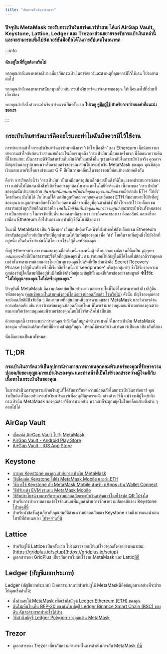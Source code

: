 ```yaml
---
title: "ฮับกระเป๋าเงินฮาร์ดแวร์"
---
```


### ปัจจุบัน MetaMask รองรับกระเป๋าเงินฮาร์ดแวร์ห้าสาย ได้แก่ AirGap Vault, Keystone, Lattice, Ledger และ Trezorส่วนขยายรองรับกระเป๋าเงินเหล่านี้ และจะสามารถเพิ่มไปยังเวอร์ชันมือถือได้ในการอัปเดตในอนาคต

:::info

#### ฉันอยู่ในที่ที่ถูกต้องหรือไม่

หากคุณกำลังมองหาคำอธิบายเกี่ยวกับกระเป๋าเงินฮาร์ดแวร์และสาเหตุที่คุณควรมีไว้ใช้งาน โปรดอ่านต่อไป

หากคุณกำลังมองหาการสนับสนุนเกี่ยวกับกระเป๋าเงินฮาร์ดแวร์เฉพาะของคุณ ให้เลื่อนลงไปที่ส่วนที่เกี่ยวข้อง

หากคุณกำลังตั้งค่ากระเป๋าเงินฮาร์ดแวร์เป็นครั้งแรก **โปรดดู [คู่มือผู้ใช้](/privacy-and-security/user-guide-how-to-use-a-hardware-wallet) สำหรับการกำหนดค่าที่แนะนำของเรา**

:::

####

## กระเป๋าเงินฮาร์ดแวร์คืออะไรและทำไมฉันถึงควรมีไว้ใช้งาน

การทำความเข้าใจกระเป๋าเงินฮาร์ดแวร์หมายถึงการ 'เข้าใจเบื้องลึก' ของ Ethereum เล็กน้อยเรามาทำความเข้าใจกันก่อนว่าเราหมายถึงอะไรเมื่อเราพูดถึง 'กระเป๋าเงิน'เมื่อมองครั้งแรก นี่คือแนวความคิดที่ใช้งานง่าย: เป็นภาชนะดิจิทัลสำหรับเก็บเงินดิจิทัลและสิ่งอื่น ๆเช่นเดียวกับในกระเป๋าเงินจริง คุณอาจมีสกุลเงินและรูปภาพแมวหรือครอบครัวของคุณ ส่วนในกระเป๋าเงิน MetaMask ของคุณ คุณมีสกุลเงินและแมวคริปโตบางส่วนและ GIF ที่เป็นภาพเคลื่อนไหวของซอมบี้ค่อนข้างคล้ายคลึงกัน

คือว่า การเรียกสิ่งนี้ว่า 'กระเป๋าเงิน' เป็นเหมือนคำอุปมาเล็กน้อยเป็นสิ่งที่ดีในแง่ของประสบการณ์ของเรา แต่มันไม่ได้แสดงถึงสิ่งที่เกิดขึ้นอย่างถูกต้องในทางเทคโนโลยีที่จริงแล้ว เนื้อหาของ 'กระเป๋าเงิน' ของคุณนั้นประกอบด้วย *สินทรัพย์ที่มอบหมายไปยังที่อยู่ของคุณบนบล็อกเชน*เมื่อเราส่ง ETH 'ไปยัง' ใครสักคน มันไม่ได้ _ไป_ ไหนก็ได้ แต่มันถูกหักออกจากยอดคงเหลือของ ETH ที่มอบหมายไปยังที่อยู่ของคุณ และถูกกำหนดอีกครั้งไปยังยอดคงเหลือของที่อยู่ที่คุณกำลังส่งไปถึงโปรดจำไว้ว่าบล็อกเชนสาธารณะยังถูกเรียกอีกด้วยว่าคือ *เทคโนโลยีจัดเก็บข้อมูลแบบกระจายศูนย์ แ*ละกระเป๋าเงินทั้งหมดของเราเป็นสายต่าง ๆ ในการจัดเก็บนั้น ยอดคงเหลือของเรา การถือครองของเรา คือคอลัมน์ และเครื่องเสมือน Ethereum คือโปรแกรมการทำบัญชีอัตโนมัติของเรา

ในแง่นี้ MetaMask เป็น 'เพียงแค่' เว็บแอปพลิเคชันหนึ่งที่ส่งคำขอไปยังบล็อกเชน Ethereum สำหรับข้อมูลเกี่ยวกับสินทรัพย์ที่ถูกกำหนดให้กับที่อยู่ของคุณ เพื่อ 'ส่ง' โทเค็นจากที่อยู่หนึ่งไปยังอีกที่อยู่หนึ่ง เป็นต้นซึ่งทำเช่นนี้ได้โดยการใช้วลีกู้คืนรหัสของคุณ

ที่อยู่ Ethereum สาธารณะของคุณคือครึ่งหนึ่งของหนึ่งคู่ หรือบอกอย่างชัดเจนก็คือเป็น *คู่กุญแจอสมมาตรค*รึ่งที่เป็นสาธารณะซึ่งคือที่อยู่ของคุณนั้น สามารถมอบให้กับผู้ใดก็ได้โดยไม่ต้องกลัวว่าบุคคลเหล่านั้นจะสามารถแฮกและขโมยเงินทุนของคุณไปครึ่งที่เป็นส่วนตัวคือ Secret Recovery Phrase (วลีกู้คืนรหัส หรือที่เรียกอีกชื่อหนึ่งว่า'seedphrase' หรือชุดกลุ่มคำ) ซึ่งใช้รับรองความถูกต้องว่าผู้ใดก็ตามที่ถืออยู่นั้นมีสิทธิ์เข้าถึงที่อยู่และบัญชีทั้งหมดที่เกี่ยวข้องอย่างสมบูรณ์ **จำไว้ว่า: "ไม่ใช่กุญแจของคุณ ไม่ใช่เหรียญของคุณ"**

ปัจจุบันนี้ MetaMask มีความปลอดภัยเป็นอย่างมาก และตราบใดที่ไม่มีใครสามารถเข้าถึงวลีกู้คืนรหัสของคุณ ([คุณเขียนลงในตำแหน่งออฟไลน์อย่างปลอดภัยแล้ว ใช่หรือไม่](/getting-started/user-guide-secret-recovery-phrase-password-and-private-keys)) ดังนั้น บัญชีของคุณควรจะปลอดภัยดีมีปัจจัยอื่น ๆ อีกมากมายที่อยู่นอกเหนือการควบคุมของ MetaMask และวิศวกรด้านความปลอดภัย เช่น เบราว์เซอร์ของคุณปลอดภัยแค่ไหน มีใครเข้ามาควบคุมคอมพิวเตอร์ของคุณด้วยตนเองหรือเข้าควบคุมคอมพิวเตอร์ของคุณโดยใช้ไวรัสหรือไม่ เป็นต้น

ด้วยเหตุผลนี้ เราขอแนะนำว่าหากคุณกำลังจัดเก็บมูลค่าจำนวนมากไว้ในกระเป๋าเงิน MetaMask ของคุณ หรือแม้แต่สินทรัพย์ที่มีความสำคัญกับคุณ ให้คุณใช้กระเป๋าเงินฮาร์ดแวร์เป็นแนวป้องกันที่สอง

นั่นคือความเป็นมาทั้งหมด:

## TL;DR

### **กระเป๋าเงินฮาร์ดแวร์เป็นอุปกรณ์ทางกายภาพภายนอกคอมพิวเตอร์ของคุณที่รักษาความปลอดภัยของกุญแจกระเป๋าเงินของคุณ และทำหน้าที่เป็นไฟร์วอลล์ระหว่างผู้โจมตีกับเนื้อหาในกระเป๋าเงินของคุณ**

ในการดำเนินการธุรกรรมด้วยเงินทุนที่ได้รับการรักษาความปลอดภัยโดยกระเป๋าเงินฮาร์ดแวร์ คุณจำเป็นต้องโต้ตอบกับกระเป๋าเงินฮาร์ดแวร์เพื่ออนุมัติธุรกรรมดังกล่าวด้วยวิธีนี้ แม้ว่าจะมีผู้ใดเข้าถึงกระเป๋าเงิน MetaMask ของคุณด้วยวิธีการบางอย่าง พวกเขาก็จะถูกหยุดไม่ให้เคลื่อนย้ายสิ่งต่าง ๆ ออกไปได้

## AirGap Vault

- [เชื่อมต่อ AirGap Vault ไปยัง MetaMask](https://support.airgap.it/guides/metamask/)
- [AirGap Vault - Android Play Store](https://play.google.com/store/apps/details?id=it.airgap.vault&hl=en_US&gl=US)
- [AirGap Vault - iOS App Store](https://apps.apple.com/us/app/airgap-vault-secure-secrets/id1417126841)

## Keystone

- [การผูก Keystone ของคุณเข้ากับกระเป๋าเงิน MetaMask](https://support.keyst.one/3rd-party-wallets/eth-and-web3-wallets-keystone/bind-metamask-with-keystone)
- [วิธีเชื่อมต่อ Keystone ไปยัง MetaMask Mobile และส่ง ETH](https://support.keyst.one/3rd-party-wallets/eth-and-web3-wallets-keystone/metamask-mobile)
- [วิธีการใช้ Keystone กับ MetaMask Mobile สำหรับ dApps ผ่าน Wallet Connect](https://support.keyst.one/3rd-party-wallets/eth-and-web3-wallets-keystone/metamask-mobile/defi-with-metamask-mobile)
- [วิธีปรับแต่ง EVM เชนบน MetaMask Mobile](https://support.keyst.one/3rd-party-wallets/eth-and-web3-wallets-keystone/metamask-mobile/configuring-evm-chains-on-metamask-mobile)
- [วิธีรับประโยชน์จากการรักษาความปลอดภัยกระเป๋าเงินฮาร์ดแวร์โดยใช้รหัส QR โปร่งใส](https://consensys.net/blog/news/metamask-x-keystone-how-to-benefit-from-hardware-wallet-security-using-transparent-qr-code/)
- สำหรับการทำความความเข้าใจข้อเสนอเพิ่มมูลค่าด้านการรักษาความปลอดภัยของ Keystone [โปรดดูที่นี่](https://blog.keyst.one/blind-signing-a-security-black-hole-for-the-ethereum-community-13f909b848b6)
- สำหรับหัวข้อขั้นสูงเกี่ยวกับคุณสมบัติด้านความปลอดภัยของ Keystone รวมถึงการแนะนำเอนโทรปีที่กำหนดเอง [โปรดอ่านที่นี่](https://support.keyst.one/general-navigation-guide#advanced-users)

## Lattice

- สำหรับผู้ใช้ Lattice เป็นครั้งแรก โปรดตรวจสอบให้แน่ใจว่าคุณตั้งค่าอย่างเหมาะสม: [https://gridplus.io/setup](https://gridplus.io/setup)
- ดูเอกสารของ GridPlus เกี่ยวกับการเริ่มต้นใช้งาน MetaMask และ Lattic[ที่นี่](https://docs.gridplus.io/setup/metamask)

## Ledger (บัญชีแยกประเภท)

Ledger (บัญชีแยกประเภท) มีเอกสารมากมายสำหรับผู้ใช้ MetaMaskนี่คือข้อมูลบางอย่างที่จะช่วยให้คุณเริ่มต้นได้:

- [ตั้งค่าและใช้ MetaMask เพื่อเข้าถึงบัญชี Ledger Ethereum (ETH) ของคุณ](https://support.ledger.com/hc/en-us/articles/4404366864657-Set-up-and-use-MetaMask-to-access-your-Ledger-Ethereum-ETH-account?docs=true)
- [ฉันไม่เห็นโทเค็น BEP-20 ของฉันในบัญชี Ledger Binance Smart Chain (BSC) ของฉัน ฉันจะสามารถทำอะไรได้บ้าง](https://support.ledger.com/hc/en-us/articles/4406111561617-I-don-t-see-my-BEP-20-tokens-in-my-Ledger-Binance-Smart-Chain-BSC-account-what-can-I-do-?support=true)
- [วิธีเข้าถึงบัญชี Ledger Polygon ของคุณผ่าน MetaMask](https://support.ledger.com/hc/en-us/articles/4418394184209-How-to-access-your-Ledger-Polygon-MATIC-account-via-Metamask?docs=true)

## Trezor

- ดูเอกสารของ Trezor เกี่ยวกับความสามารถในการดำเนินการกับ MetaMask [ที่นี่](https://wiki.trezor.io/Apps:MetaMask)
